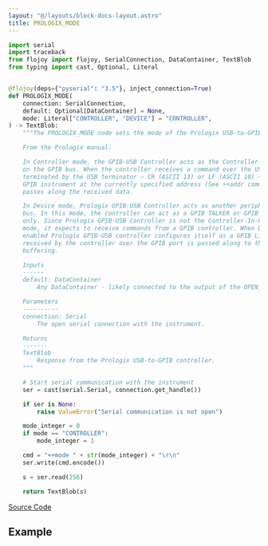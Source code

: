 ```yaml
---
layout: "@/layouts/block-docs-layout.astro"
title: PROLOGIX_MODE
---
```



<PythonDocsDisplay docstring={docstring} />

```python
import serial
import traceback
from flojoy import flojoy, SerialConnection, DataContainer, TextBlob
from typing import cast, Optional, Literal


@flojoy(deps={"pyserial": "3.5"}, inject_connection=True)
def PROLOGIX_MODE(
    connection: SerialConnection,
    default: Optional[DataContainer] = None,
    mode: Literal["CONTROLLER", "DEVICE"] = "CONTROLLER",
) -> TextBlob:
    """The PROLOGIX_MODE node sets the mode of the Prologix USB-to-GPIB controller - 1 for CONTROLLER mode and 0 for DEVICE mode.

    From the Prologix manual:

    In Controller mode, the GPIB-USB Controller acts as the Controller-In-Charge (CIC)
    on the GPIB bus. When the controller receives a command over the USB port
    terminated by the USB terminator – CR (ASCII 13) or LF (ASCII 10) – it addresses the
    GPIB instrument at the currently specified address (See ++addr command) to listen, and
    passes along the received data.

    In Device mode, Prologix GPIB-USB Controller acts as another peripheral on the GPIB
    bus. In this mode, the controller can act as a GPIB TALKER or GPIB LISTENER
    only. Since Prologix GPIB-USB Controller is not the Controller-In-Charge while in this
    mode, it expects to receive commands from a GPIB controller. When Device mode is
    enabled Prologix GPIB-USB controller configures itself as a GPIB Listener. All data
    received by the controller over the GPIB port is passed along to the USB port without
    buffering.

    Inputs
    ------
    default: DataContainer
        Any DataContainer - likely connected to the output of the OPEN_SERIAL node.

    Parameters
    ----------
    connection: Serial
        The open serial connection with the instrument.

    Returns
    -------
    TextBlob
        Response from the Prologix USB-to-GPIB controller.
    """

    # Start serial communication with the instrument
    ser = cast(serial.Serial, connection.get_handle())

    if ser is None:
        raise ValueError("Serial communication is not open")

    mode_integer = 0
    if mode == "CONTROLLER":
        mode_integer = 1

    cmd = "++mode " + str(mode_integer) + "\r\n"
    ser.write(cmd.encode())

    s = ser.read(256)

    return TextBlob(s)

```

[Source Code](https://github.com/flojoy-ai/blocks/blob/main/blocks/IO/PROTOCOLS/GPIB/PROLOGIX/PROLOGIX_MODE/PROLOGIX_MODE.py)

## Example
